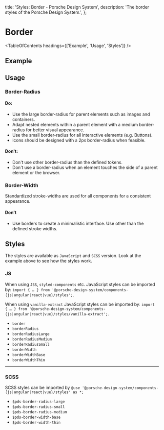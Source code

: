 
  title: 'Styles: Border - Porsche Design System',
  description: 'The border styles of the Porsche Design System.',
};

# Border

<TableOfContents headings={['Example', 'Usage', 'Styles']} />

## Example

<ComponentExample
  codeSample={stylesBorderExample}
  disableOpenInStackblitz={true}
  fixedBackgroundColor={themeLightBackgroundBase}
/>

## Usage

### Border-Radius

#### Do:

- Use the large border-radius for parent elements such as images and containers.
- Adapt nested elements within a parent element with a medium border-radius for better visual appearance.
- Use the small border-radius for all interactive elements (e.g. Buttons).
- Icons should be designed with a 2px border-radius when feasible.

#### Don't:

- Don't use other border-radius than the defined tokens.
- Don't use a border-radius when an element touches the side of a parent element or the browser.

### Border-Width

Standardized stroke-widths are used for all components for a consistent appearance.

#### Don't

- Use borders to create a minimalistic interface. Use other than the defined stroke widths.

## Styles

The styles are available as `JavaScript` and `SCSS` version. Look at the example above to see how the styles work.

### JS

When using `JSS`, `styled-components` etc. JavaScript styles can be imported by:
`import { … } from '@porsche-design-system/components-{js|angular|react|vue}/styles';`.

When using `vanilla-extract` JavaScript styles can be imported by:
`import { … } from '@porsche-design-system/components-{js|angular|react|vue}/styles/vanilla-extract';`.

- `border`
- `borderRadius`
- `borderRadiusLarge`
- `borderRadiusMedium`
- `borderRadiusSmall`
- `borderWidth`
- `borderWidthBase`
- `borderWidthThin`

---

### SCSS

SCSS styles can be imported by `@use '@porsche-design-system/components-{js|angular|react|vue}/styles' as *;`

- `$pds-border-radius-large`
- `$pds-border-radius-small`
- `$pds-border-radius-medium`
- `$pds-border-width-base`
- `$pds-border-width-thin`
